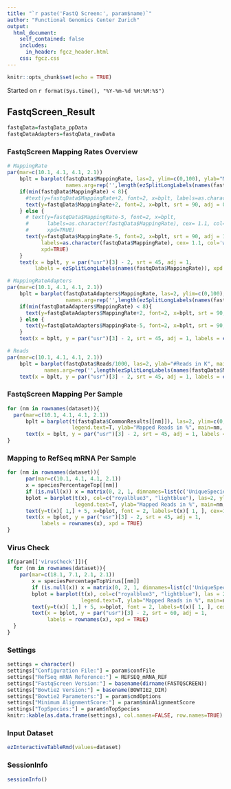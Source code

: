 ```yaml
---
title: "`r paste('FastQ Screen:', param$name)`"
author: "Functional Genomics Center Zurich"
output: 
  html_document:
    self_contained: false
    includes:
      in_header: fgcz_header.html
    css: fgcz.css
---
```


```r
knitr::opts_chunk$set(echo = TRUE)
```
Started on `r format(Sys.time(), "%Y-%m-%d %H:%M:%S")`

## FastqScreen_Result {.tabset}

```r
fastqData=fastqData_ppData
fastqDataAdapters=fastqData_rawData
```


### FastqScreen Mapping Rates Overview

```r
# MappingRate
par(mar=c(10.1, 4.1, 4.1, 2.1))
    bplt = barplot(fastqData$MappingRate, las=2, ylim=c(0,100), ylab="MappedReads in %", main="Overall MappingRate", col="royalblue3",
                   names.arg=rep('',length(ezSplitLongLabels(names(fastqData$MappingRate)))))
    if(min(fastqData$MappingRate) < 8){
      #text(y=fastqData$MappingRate+2, font=2, x=bplt, labels=as.character(fastqData$MappingRate), cex= 1, xpd=TRUE)
      text(y=fastqData$MappingRate+2, font=2, x=bplt, srt = 90, adj = 0, labels=as.character(fastqData$MappingRate), cex= 1, xpd=TRUE)
    } else {
      # text(y=fastqData$MappingRate-5, font=2, x=bplt, 
      #      labels=as.character(fastqData$MappingRate), cex= 1.1, col='white', 
      #      xpd=TRUE)
      text(y=fastqData$MappingRate-5, font=2, x=bplt, srt = 90, adj = 1,
           labels=as.character(fastqData$MappingRate), cex= 1.1, col='white', 
           xpd=TRUE)
    }
    text(x = bplt, y = par("usr")[3] - 2, srt = 45, adj = 1, 
         labels = ezSplitLongLabels(names(fastqData$MappingRate)), xpd = TRUE)

# MappingRateAdapters
par(mar=c(10.1, 4.1, 4.1, 2.1))
    bplt = barplot(fastqDataAdapters$MappingRate, las=2, ylim=c(0,100), ylab="MappedReads in %", main="MappingRate to Adapters without trimming", col="royalblue3",
                   names.arg=rep('',length(ezSplitLongLabels(names(fastqDataAdapters$MappingRate)))))
    if(min(fastqDataAdapters$MappingRate) < 8){
      text(y=fastqDataAdapters$MappingRate+2, font=2, x=bplt, srt = 90, adj = 0, labels=as.character(fastqDataAdapters$MappingRate), cex= 1, xpd=TRUE)
    } else {
      text(y=fastqDataAdapters$MappingRate-5, font=2, x=bplt, srt = 90, adj = 1, labels=as.character(fastqDataAdapters$MappingRate), cex= 1.1, col='white', xpd=TRUE)
    }
    text(x = bplt, y = par("usr")[3] - 2, srt = 45, adj = 1, labels = ezSplitLongLabels(names(fastqDataAdapters$MappingRate)), xpd = TRUE)

# Reads
par(mar=c(10.1, 4.1, 4.1, 2.1))
    bplt = barplot(fastqData$Reads/1000, las=2, ylab="#Reads in K", main="ProcessedReads", col="lightblue",
            names.arg=rep('',length(ezSplitLongLabels(names(fastqData$MappingRate)))))
    text(x = bplt, y = par("usr")[3] - 2, srt = 45, adj = 1, labels = ezSplitLongLabels(names(fastqData$MappingRate)), xpd = TRUE)
```

### FastqScreen Mapping Per Sample

```r
for (nm in rownames(dataset)){
  par(mar=c(10.1, 4.1, 4.1, 2.1))
      bplt = barplot(t(fastqData$CommonResults[[nm]]), las=2, ylim=c(0,100), 
                     legend.text=T, ylab="Mapped Reads in %", main=nm, names.arg=rep('', nrow(fastqData$CommonResults[[nm]])))
      text(x = bplt, y = par("usr")[3] - 2, srt = 45, adj = 1, labels = rownames(fastqData$CommonResults[[nm]]), xpd = TRUE)
}
```

### Mapping to RefSeq mRNA Per Sample

```r
for (nm in rownames(dataset)){
      par(mar=c(10.1, 4.1, 4.1, 2.1))
      x = speciesPercentageTop[[nm]]
      if (is.null(x)) x = matrix(0, 2, 1, dimnames=list(c('UniqueSpeciesHits','MultipleSpeciesHits'),'Misc'))
      bplot = barplot(t(x), col=c("royalblue3", "lightblue"), las=2, ylim=c(0,100),
                      legend.text=T, ylab="Mapped Reads in %", main=nm, names.arg=rep('',nrow(x)) )
      text(y=t(x)[ 1,] + 5, x=bplot, font = 2, labels=t(x)[ 1, ], cex=1.1, col='black')
      text(x = bplot, y = par("usr")[3] - 2, srt = 45, adj = 1, 
           labels = rownames(x), xpd = TRUE)
}
```

### Virus Check

```r
if(param[['virusCheck']]){
  for (nm in rownames(dataset)){ 
    par(mar=c(18.1, 7.1, 2.1, 2.1))
        x = speciesPercentageTopVirus[[nm]]
        if (is.null(x)) x = matrix(0, 2, 1, dimnames=list(c('UniqueSpeciesHits','MultipleSpeciesHits'),'Misc'))
        bplot = barplot(t(x), col=c("royalblue3", "lightblue"), las = 2, ylim = c(0,100),
                        legend.text=T, ylab="Mapped Reads in %", main=nm, names.arg=rep('',nrow(x)) )
        text(y=t(x)[ 1,] + 5, x=bplot, font = 2, labels=t(x)[ 1, ], cex = 1.1, col = 'black')
        text(x = bplot, y = par("usr")[3] - 2, srt = 60, adj = 1, 
             labels = rownames(x), xpd = TRUE)
  }
}
```

### Settings
```r
settings = character()
settings["Configuration File:"] = param$confFile
settings["RefSeq mRNA Reference:"] = REFSEQ_mRNA_REF
settings["FastqScreen Version:"] = basename(dirname(FASTQSCREEN))
settings["Bowtie2 Version:"] = basename(BOWTIE2_DIR)
settings["Bowtie2 Parameters:"] = param$cmdOptions
settings["Minimum AlignmentScore:"] = param$minAlignmentScore
settings["TopSpecies:"] = param$nTopSpecies
knitr::kable(as.data.frame(settings), col.names=FALSE, row.names=TRUE)
```


### Input Dataset
```r
ezInteractiveTableRmd(values=dataset)
```

### SessionInfo
```r
sessionInfo()
```
